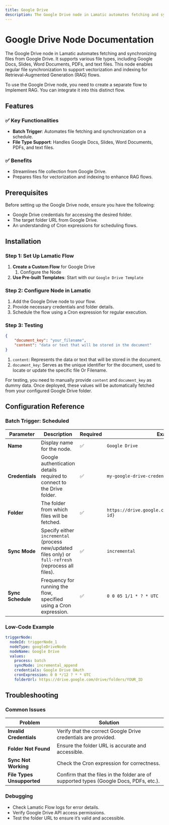 ```yaml
---
title: Google Drive
description: The Google Drive node in Lamatic automates fetching and synchronizing files from Google Drive. It supports various file types, including Google Docs, Slides, Word Documents, PDFs, and text files. This node enables regular file synchronization to support vectorization and indexing for Retrieval-Augmented Generation (RAG) flows.
---
```


# Google Drive Node Documentation

The Google Drive node in Lamatic automates fetching and synchronizing files from Google Drive. It supports various file types, including Google Docs, Slides, Word Documents, PDFs, and text files. This node enables regular file synchronization to support vectorization and indexing for Retrieval-Augmented Generation (RAG) flows.

<Callout type="warning" >
To use the Google Drive node, you need to create a separate flow to Implement RAG. You can integrate it into this distinct flow.
</Callout>

## Features

### ✅ Key Functionalities

- **Batch Trigger**: Automates file fetching and synchronization on a schedule.
- **File Type Support**: Handles Google Docs, Slides, Word Documents, PDFs, and text files.

### ✅ Benefits

- Streamlines file collection from Google Drive.
- Prepares files for vectorization and indexing to enhance RAG flows.


## Prerequisites

Before setting up the Google Drive node, ensure you have the following:

- Google Drive credentials for accessing the desired folder.
- The target folder URL from Google Drive.
- An understanding of Cron expressions for scheduling flows.



## Installation

### Step 1: Set Up Lamatic Flow

1. **Create a Custom Flow** for Google Drive
   1. Configure the Node
2. **Use Pre-built Templates**: Start with our `Google Drive Template`

### Step 2: Configure Node in Lamatic

1. Add the Google Drive node to your flow.
2. Provide necessary credentials and folder details.
3. Schedule the flow using a Cron expression for regular execution.

### Step 3: Testing
```json
{
    "document_key": "your_filename", 
    "content": "data or text that will be stored in the document"
}
```

1. `content`: Represents the data or text that will be stored in the document.
1. `document_key`: Serves as the unique identifier for the document, used to locate or update the specific file Or Filename.

For testing, you need to manually provide `content` and `document_key` as dummy data. Once deployed, these values will be automatically fetched from your configured Google Drive folder.


## Configuration Reference

### Batch Trigger: Scheduled

| **Parameter**     | **Description**                                                                                        | **Required** | **Example**                                          |
| ----------------- | ------------------------------------------------------------------------------------------------------ | ------------ | ---------------------------------------------------- |
| **Name**          | Display name for the node.                                                                             | ✅           | `Google Drive`                                       |
| **Credentials**   | Google authentication details required to connect to the Drive folder.                                 | ✅           | `my-google-drive-credentials`                        |
| **Folder**        | The folder from which files will be fetched.                                                           | ✅           | `https://drive.google.com/drive/folders/{folder-id}` |
| **Sync Mode**     | Specify either `incremental` (process new/updated files only) or `full-refresh` (reprocess all files). | ✅           | `incremental`                                        |
| **Sync Schedule** | Frequency for running the flow, specified using a Cron expression.                                     | ✅           | `0 0 05 1/1 * ? * UTC`                               |


### Low-Code Example

```yaml
triggerNode:
  nodeId: triggerNode_1
  nodeType: googleDriveNode
  nodeName: Google Drive
  values:
    process: batch
    syncMode: incremental_append
    credentials: Google Drive OAuth
    cronExpression: 0 0 */12 ? * * UTC
    folderUrl: https://drive.google.com/drive/folders/YOUR_ID
```

## Troubleshooting

### Common Issues

| **Problem**                | **Solution**                                                                           |
| -------------------------- | -------------------------------------------------------------------------------------- |
| **Invalid Credentials**    | Verify that the correct Google Drive credentials are provided.                         |
| **Folder Not Found**       | Ensure the folder URL is accurate and accessible.                                      |
| **Sync Not Working**       | Check the Cron expression for correctness.                                             |
| **File Types Unsupported** | Confirm that the files in the folder are of supported types (Google Docs, PDFs, etc.). |

### Debugging

- Check Lamatic Flow logs for error details.
- Verify Google Drive API access permissions.
- Test the folder URL to ensure it’s valid and accessible.
